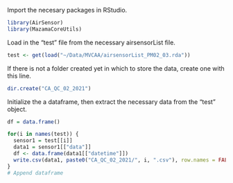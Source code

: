 
Import the necesary packages in RStudio.
```{r}
library(AirSensor)
library(MazamaCoreUtils)
```

Load in the "test" file from the necessary airsensorList file. 
```{r}
test <- get(load("~/Data/MVCAA/airsensorList_PM02_03.rda"))
```

If there is not a folder created yet in which to store the data, create one with this line.
```{r}
dir.create("CA_QC_02_2021")
```

Initialize the a dataframe, then extract the necessary data from the "test" object.
```{r}
df = data.frame()

for(i in names(test)) {
  sensor1 = test[[i]]
  data1 = sensor1[["data"]]
  df <- data.frame(data1[["datetime"]])
  write.csv(data1, paste0("CA_QC_02_2021/", i, ".csv"), row.names = FALSE)
}
# Append dataframe 
```
